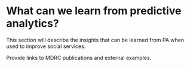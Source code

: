 # What can we learn from predictive analytics?

This section will describe the insights that can be learned from PA when used to improve social services.

Provide links to MDRC publications and external examples.
